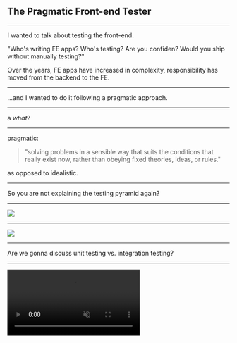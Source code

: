 


## The Pragmatic Front-end Tester

---

I wanted to talk about testing the front-end.

<Notes>
  "Who's writing FE apps? Who's testing? Are you confiden? Would you ship
  without manually testing?"

Over the years, FE apps have increased in complexity, responsibility has moved 
from the backend to the FE. 
</Notes>

---

...and I wanted to do it following a pragmatic approach.

---

a _what_?

---

pragmatic:

> "solving problems in a sensible way that suits the conditions that really exist now, rather than obeying fixed theories, ideas, or rules."

<Appear>

as opposed to idealistic.

</Appear>

---

So you are not explaining the testing pyramid again?

---

<Invert>

<Image src="images/pyramid-1.png" size="contain" />

</Invert>

---

<Invert>

<Image src="images/illuminati.png" size="contain" />

</Invert>

---

Are we gonna discuss unit testing vs. integration testing?

---

<video controls muted src="images/unit-vs-int.mp4" />

---

# 👋

## Adrià Fontcuberta

Senior(?) Front-end Engineer @ Holaluz

`afontcu.dev` &nbsp;&nbsp;·&nbsp;&nbsp; `@afontcu_` &nbsp;&nbsp;·&nbsp;&nbsp; `npx afontcu`

<Notes>Holaluz: We sell electricity that is from 100% renewable sources</Notes>

---

## Disclaimer

I work on front-end applications.

This is my experience, so YMMV.

<Notes>
  Not Node. Not libraries. Not frameworks.
</Notes>

---

Let's say I'm developing an app.

---

What should I test? There's a lot of stuff.

---

Divide and conquer: focus on business value.

---

# Demo time!

---

Noticed something weird?

<Notes>Would you feel comfortable?</Notes>

---

Input &rarr; **Function** &rarr; Output

---

```js
const sum = (a, b) => a + b

test('sum', () => {
  expect(sum(1, 2)).toBe(3)
})
```

---

Input &rarr; **Function** &rarr; Output

---

Input &rarr; **Component** &rarr; Output

---

### There are only two types of inputs

<Appear>

Props

User interactions

</Appear>

<Notes>
  Component UI as a contract for tests.

  Props as a "public API".
</Notes>

---

### There are only two types of outputs

<Appear>

HTML elements (DOM)

Side effects (events, network requests...)

</Appear>

<Notes>
  User interactions instead of calling methods.
  
  If you are getting data from store or passing them as props, don't check if
the data has been assigned to vm, check data is displayed in the DOM instead.

</Notes>

---

```js
// Act
wrapper.setData({ power: 80 })
wrapper.vm.handleSubmit()

// Assert
expect(wrapper.vm.power).toBe(80)
expect(wrapper.vm.error).toBe('80 is an invalid power!')
```

---

## ⚠️ Implementation details ⚠️

---

<Appear>

Your test does something its **consumers** won't.

Your test breaks on **refactor**.

</Appear>


<Notes>
  If test is doing something different from user & developer, it becomes a third
  consumer.
  User: input interactions, output side effects
  Dev: input props, output elements, event

  Refactor: changing internal implementation without modifying external behavior.

  Exemple canviar nom de mètode.

  This undermines our confidence in testing. They fail at random times.
</Notes>

---

Pragmatic front-end testers need **pragmatic testing toolbelts**.

<Notes>
  Tools that focus on inputs (props, interactions) and outputs (DOM, side effects).
</Notes>

---

`vue-testing-library`

<Notes>

Built on top of vue test utils. Hides methods that get you closer to testing
implementation details, while providing user-focused helpers.

If you want to avoid impl details, use tools that help you out.

Helps you querying for nodes similarly to how users would find them.

</Notes>

---

`dom-testing-library`

`vue-testing-library`

`react-testing-library`

`cypress-testing-library`


<Notes>

Different environments, same queries and API. One less thing to learn.

</Notes>

---

https://testing-library.com/

---

### In short:

> “The more your tests resemble the way your software is used, the more confidence they can give you.”

[Kent C. Dodds](https://twitter.com/kentcdodds/status/977018512689455106)

---

# Let's try again!

---

"Hm, that's an integration test because potatoes"

"Well, actually, you are writing unit tests, then"

---

<Image src="images/like-i-care.gif" size="contain" />

---

I decided to call them **component tests**

#  🤷‍♀️

<Notes>
  Because I always test components the same way :D

  Notice how we didn't even discuss shallow rendering.
</Notes>

---

## Is that enough?

_(spoiler: no)_

---

Can we get **closer to the user**?

Can we improve the **Developer Experience**?

---

# Enter Cypress ❤️

<Notes>
  Is an amazing tool to write end-to-end tests. It can test anything that runs
  on a browser (including Vue).

  It includes a ton of tools and features out-of-the-box: mocking/stubbing,
  assertions, DOM selectors...

  Focus on DX.
</Notes>

---

# Demo time!

---

Hey, Adri.

Why would I write component tests if I can use Cypress?

---

That's a pretty good question.

---

<p style={{textAlign:'left'}}>Component tests tend to be **cheaper**</p>

<p style={{textAlign:'left'}}>Component tests tend to be **faster**</p>

<p style={{textAlign:'left'}}>Component tests tend to be **more focused**</p>

<Notes>
  Cheaper to write and run.
  
  Better balance between cost, confidence and scope.

However, we are kinda getting there with tools such as Cypress.
</Notes>

---

## a pragmatic approach

I'd use Cypress to cover common happy paths.

I'd add a bunch of **component tests** to test critical parts and edge cases.

---

Oh... poor little unit tests 😢

---

## Where are unit tests useful

Helper utilities

Entities, Value Objects...

Vuex getters / mutations

<Notes>
  So, mostly plain JS files with pure functions.

Vuex actions to help you develop: they usually contain a heavy chunk of logic.
Tests will help you reason about that logic.

</Notes>

---

Mate, what about Vuex Actions?

---

I kinda treat them as "use cases".

I'd write unit tests to inform my design.

<Notes>
  Main focus is coming up with a better design. Avoiding regressions is a nice
  side effect.
</Notes>

---

General tips for the pragmatic (front-end) tester

---

# tip #1 

Use **Eslint**. Seriously, it is a testing tool.

Then, turn off the stylistic rules and install Prettier.

---

# tip #2

You found a bug? Great. 👍

<Appear>

Now, **write a test before** fixing it and watch it fail.

Then fix it. Make sure the bug stays dead.

</Appear>

---

# tip #3

Having a hard time testing a piece of code? Do you need to mock half the app? That's a bad smell.

<Appear>

If it's hard to test, it's probably **doing too much**.

If it's doing to much, it's probably hard to **understand**.

If it's hard to understand, it's hard to **maintain**.

</Appear>

<Notes>
  Testing higlights pieces of code that could use some refactor.

If a test inflicts pain, we tend to blame the test - even when the root cause is in the code's design.
</Notes>

---

wrapping up.

---

<Appear>

Write tests, but **not too many**. Focus on ROI.

Add **component** tests for critical/complex components.

Add **e2e** tests with Cypress to test happy paths.

Add fast **unit** tests for small modules and functions.

</Appear>

---

### To read more

https://github.com/afontcu/awesome-learning#testing

---

# Thank you! 👋

`afontcu.dev` &nbsp;&nbsp;·&nbsp;&nbsp; `@afontcu_` &nbsp;&nbsp;·&nbsp;&nbsp; `npx afontcu`

---

### oh btw we r hiring k thx bye 👋

👉 http://tiny.cc/holaluz-frontend 👈

_(more openings at: https://holaluz.workable.com)_
